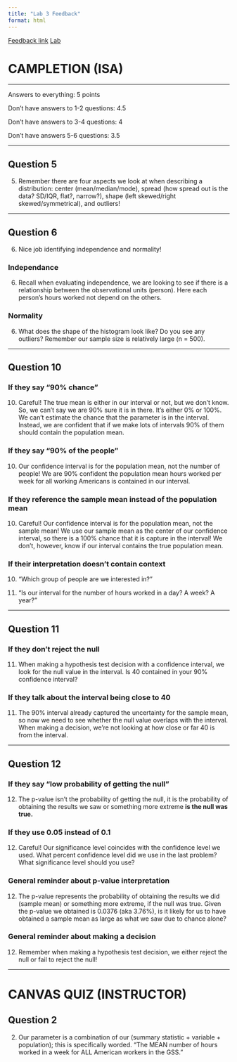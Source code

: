 ```yaml
---
title: "Lab 3 Feedback"
format: html
---
```


[Feedback link](https://earobinson95.github.io/218-03-lab-one-mean-inference/lab3_feedback.html)
[Lab](https://earobinson95.github.io/218-03-lab-one-mean-inference/one_mean_inference.pdf)


# CAMPLETION (ISA)

---

Answers to everything: 5 points

Don't have answers to 1-2 questions: 4.5 

Don't have answers to 3-4 questions: 4

Don't have answers 5-6 questions: 3.5

---

## Question 5

(5) Remember there are four aspects we look at when describing a distribution: center (mean/median/mode), spread (how spread out is the data? SD/IQR, flat?, narrow?), shape (left skewed/right skewed/symmetrical), and outliers!

---

## Question 6

(6) Nice job identifying independence and normality!

### Independance

(6) Recall when evaluating independence, we are looking to see if there is a relationship between the observational units (person). Here each person's hours worked not depend on the others.

### Normality

(6) What does the shape of the histogram look like? Do you see any outliers? Remember our sample size is relatively large (n = 500). 

---

## Question 10

### If they say "90% chance"

(10) Careful! The true mean is either in our interval or not, but we don't know. So, we can't say we are 90% sure it is in there. It's either 0% or 100%. We can't estimate the chance that the parameter is in the interval. Instead, we are confident that if we make lots of intervals 90% of them should contain the
population mean.

### If they say "90% of the people"

(10) Our confidence interval is for the population mean, not the number of people!
We are 90% confident the population mean hours worked per week for all working Americans is contained in our interval.

### If they reference the sample mean instead of the population mean

(10) Careful! Our confidence interval is for the population mean, not the sample mean! We use our sample mean as the center of our confidence interval, so there
is a 100% chance that it is capture in the interval! We don't, however, know if
our interval contains the true population mean.

### If their interpretation doesn't contain context

(10) "Which group of people are we interested in?"

(10) "Is our interval for the number of hours worked in a day? A week? A year?"

---

## Question 11

### If they don't reject the null

(11) When making a hypothesis test decision with a confidence interval, we look for the null value in the interval. Is 40 contained in your 90% confidence interval?

### If they talk about the interval being close to 40

(11) The 90% interval already captured the uncertainty for the sample mean, so now we need to see whether the null value overlaps with the interval. When making a decision, we're not looking at how close or far 40 is from the interval.

---

## Question 12

### If they say "low probability of getting the null"

(12) The p-value isn't the probability of getting the null, it is the probability of obtaining the results we saw or something more extreme **is the null was true.**

### If they use 0.05 instead of 0.1

(12) Careful! Our significance level coincides with the confidence level we used. What percent confidence level did we use in the last problem? What significance level should you use?

### General reminder about p-value interpretation

(12) The p-value represents the probability of obtaining the results we did (sample mean) or something more extreme, if the null was true. Given the p-value we obtained is 0.0376 (aka 3.76%), is it likely for us to have obtained a sample mean as large as what we saw due to chance alone?

### General reminder about making a decision

(12) Remember when making a hypothesis test decision, we either reject the null or fail to reject the null!

---

# CANVAS QUIZ (INSTRUCTOR)

## Question 2

(2) Our parameter is a combination of our (summary statistic + variable + population); this is specifically worded. "The MEAN number of hours worked in a week for ALL American workers in the GSS."

